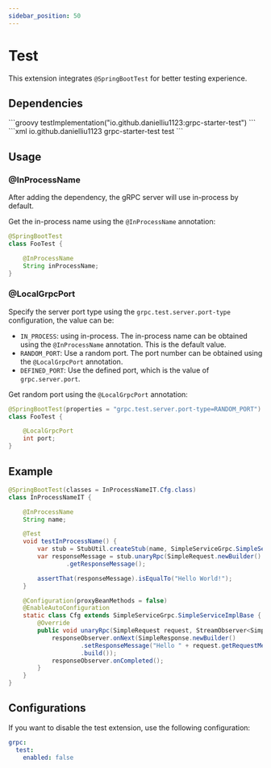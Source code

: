 ```yaml
---
sidebar_position: 50
---
```



# Test

This extension integrates `@SpringBootTest` for better testing experience.

## Dependencies

<Tabs>
    <TabItem value="gradle" label="Gradle">
        ```groovy
        testImplementation("io.github.danielliu1123:grpc-starter-test")
        ```
    </TabItem>
    <TabItem value="maven" label="Maven">
        ```xml
        <dependency>
            <groupId>io.github.danielliu1123</groupId>
            <artifactId>grpc-starter-test</artifactId>
            <scope>test</scope>
        </dependency>
        ```
    </TabItem>
</Tabs>

## Usage

### @InProcessName

After adding the dependency, the gRPC server will use in-process by default.

Get the in-process name using the `@InProcessName` annotation:

```java
@SpringBootTest
class FooTest {

    @InProcessName
    String inProcessName;
}
```

### @LocalGrpcPort

Specify the server port type using the `grpc.test.server.port-type` configuration, the value can be:

- `IN_PROCESS`: using in-process. The in-process name can be obtained using the `@InProcessName` annotation.
This is the default value.
- `RANDOM_PORT`: Use a random port. The port number can be obtained using the `@LocalGrpcPort` annotation.
- `DEFINED_PORT`: Use the defined port, which is the value of `grpc.server.port`.

Get random port using the `@LocalGrpcPort` annotation:

```java
@SpringBootTest(properties = "grpc.test.server.port-type=RANDOM_PORT")
class FooTest {

    @LocalGrpcPort
    int port;
}
```

## Example

```java
@SpringBootTest(classes = InProcessNameIT.Cfg.class)
class InProcessNameIT {

    @InProcessName
    String name;

    @Test
    void testInProcessName() {
        var stub = StubUtil.createStub(name, SimpleServiceGrpc.SimpleServiceBlockingStub.class);
        var responseMessage = stub.unaryRpc(SimpleRequest.newBuilder().setRequestMessage("World!").build())
                .getResponseMessage();

        assertThat(responseMessage).isEqualTo("Hello World!");
    }

    @Configuration(proxyBeanMethods = false)
    @EnableAutoConfiguration
    static class Cfg extends SimpleServiceGrpc.SimpleServiceImplBase {
        @Override
        public void unaryRpc(SimpleRequest request, StreamObserver<SimpleResponse> responseObserver) {
            responseObserver.onNext(SimpleResponse.newBuilder()
                    .setResponseMessage("Hello " + request.getRequestMessage())
                    .build());
            responseObserver.onCompleted();
        }
    }
}
```

## Configurations

If you want to disable the test extension, use the following configuration:

```yaml
grpc:
  test:
    enabled: false
```
